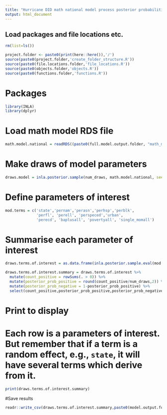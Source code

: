 ```yaml
---
title: "Hurricane DID math national model process posterior probabilities"
output: html_document
---
```


## Load packages and file locations etc.
```r
rm(list=ls())

project.folder <- paste0(print(here::here()),'/')
source(paste0(project.folder,'create_folder_structure.R'))
source(paste0(file.locations.folder,'file_locations.R'))
source(paste0(objects.folder,'objects.R'))
source(paste0(functions.folder,'functions.R'))
```

# Packages
```r
library(INLA)
library(dplyr)
```

# Load math model RDS file
```r
math.model.national = readRDS((paste0(full.model.output.folder, "math_model_national.rds")))
```

# Make draws of model parameters
```r
draws.model = inla.posterior.sample(num_draws, math.model.national, seed=1234)
```

# Define parameters of interest
```r
mod.terms = c('state','pernam','perasn','perhsp','perblk', 
              'perfl', 'perell', 'perspeced','urban',
              'perecd', 'baplusall', 'povertyall', 'single_momall')
```

# Summarise each parameter of interest
```r
draws.terms.of.interest = as.data.frame(inla.posterior.sample.eval(mod.terms, draws.model))

draws.terms.of.interest.summary = draws.terms.of.interest %>%
  mutate(count_positive = rowSums(. > 0)) %>%
  mutate(posterior_prob_positive = round(count_positive/num_draws,2)) %>%
  mutate(posterior_prob_negative = 1-posterior_prob_positive) %>%
  select(count_positive,posterior_prob_positive,posterior_prob_negative)
```

# Print to display

# Each row is a parameters of interest. But remember that if a term is a random effect, e.g., `state`, it will have several terms which derive from it.
```r
print(draws.terms.of.interest.summary)
```

#Save results
```r
readr::write_csv(draws.terms.of.interest.summary,paste0(model.output.folder,'math_probabilities_national.csv'))
```
